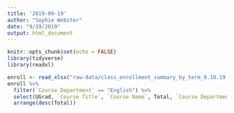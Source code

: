 ```yaml
---
title: '2019-09-19'
author: "Sophie Webster"
date: "9/19/2019"
output: html_document
---
```


```r
knitr::opts_chunk$set(echo = FALSE)
library(tidyverse)
library(readxl)
```

```r
enroll <- read_xlsx("raw-data/class_enrollment_summary_by_term_9.19.19.xlsx", skip = 3)
enroll %>%
  filter(`Course Department` == "English") %>%
  select(UGrad, `Course Title`, `Course Name`, Total, `Course Department`) %>%
  arrange(desc(Total))
```



